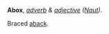 '''Abox''', ''[[adverb (part of speech)|adverb]] & [[adjective (part of speech)|adjective]]'' ''([[Naut (subject)|Naut]]).''

Braced [[aback]].